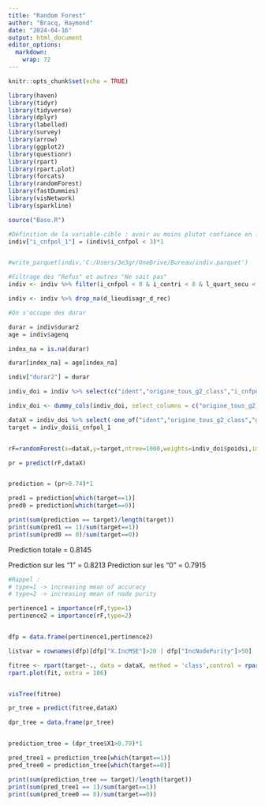 ```yaml
---
title: "Random Forest"
author: "Bracq, Raymond"
date: "2024-04-16"
output: html_document
editor_options: 
  markdown: 
    wrap: 72
---
```



```r
knitr::opts_chunk$set(echo = TRUE)
```

```r
library(haven)
library(tidyr)
library(tidyverse)
library(dplyr)
library(labelled)
library(survey)
library(arrow)
library(ggplot2)
library(questionr)
library(rpart)
library(rpart.plot)
library(forcats)
library(randomForest)
library(fastDummies)
library(visNetwork)
library(sparkline)

```

```r
source("Base.R")
```



```r
#Définition de la variable-cible : avoir au moins plutot confiance en la police
indiv["i_cnfpol_1"] = (indiv$i_cnfpol < 3)*1


#write_parquet(indiv,'C:/Users/3e3gr/OneDrive/Bureau/indiv.parquet')

```

```r
#Filtrage des "Refus" et autres "Ne sait pas"
indiv <- indiv %>% filter(i_cnfpol < 8 & i_contri < 8 & l_quart_secu < 8 & l_immi < 8 & a_rquart < 8)

indiv <- indiv %>% drop_na(d_lieudisagr_d_rec)

```

```r
#On s'occupe des durar

durar = indiv$durar2
age = indiv$agenq

index_na = is.na(durar)

durar[index_na] = age[index_na]

indiv["durar2"] = durar

```


```r
indiv_doi = indiv %>% select(c("ident","origine_tous_g2_class","i_cnfpol_1","sexee","group1_code","agenq","durar2","i_contri","l_quart_secu","l_immi","qpv_i","a_rquart","poidsi","discri","d_lieudisagr_d_rec","compor_discri"))

indiv_doi <- dummy_cols(indiv_doi, select_columns = c("origine_tous_g2_class","group1_code","compor_discri","d_lieudisagr_d_rec"))
```



```r


dataX = indiv_doi %>% select(-one_of("ident","origine_tous_g2_class","group1_code","poidsi","i_cnfpol_1"))
target = indiv_doi$i_cnfpol_1


rF=randomForest(x=dataX,y=target,ntree=1000,weights=indiv_doi$poidsi,importance=TRUE)


```

```r
pr = predict(rF,dataX)


prediction = (pr>0.74)*1

pred1 = prediction[which(target==1)]
pred0 = prediction[which(target==0)]

print(sum(prediction == target)/length(target))
print(sum(pred1 == 1)/sum(target==1))
print(sum(pred0 == 0)/sum(target==0))

```

Prediction totale = 0.8145

Prediction sur les "1" = 0.8213
Prediction sur les "0" = 0.7915


```r
#Rappel : 
# type=1 -> increasing mean of accuracy
# type=2 -> increasing mean of node purity

pertinence1 = importance(rF,type=1)
pertinence2 = importance(rF,type=2)


dfp = data.frame(pertinence1,pertinence2)

listvar = rownames(dfp)[dfp["X.IncMSE"]>20 | dfp["IncNodePurity"]>50]

```

```r
fitree <- rpart(target~., data = dataX, method = 'class',control = rpart.control(cp = 0.002))
rpart.plot(fit, extra = 106)


visTree(fitree)
```

```r
pr_tree = predict(fitree,dataX)

dpr_tree = data.frame(pr_tree)


prediction_tree = (dpr_tree$X1>0.79)*1

pred_tree1 = prediction_tree[which(target==1)]
pred_tree0 = prediction_tree[which(target==0)]

print(sum(prediction_tree == target)/length(target))
print(sum(pred_tree1 == 1)/sum(target==1))
print(sum(pred_tree0 == 0)/sum(target==0))

```
